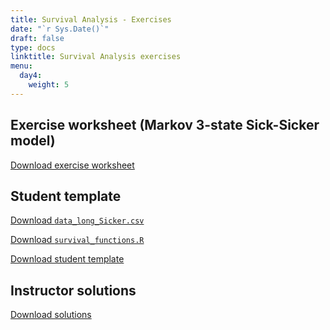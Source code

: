 ---
title: Survival Analysis - Exercises
date: "`r Sys.Date()`"
draft: false
type: docs
linktitle: Survival Analysis exercises
menu:
  day4:
    weight: 5
---

## Exercise worksheet (Markov 3-state Sick-Sicker model)

[Download exercise worksheet](../../../Course_Modularization/Survival Analysis/Survival Sick-Sicker/exercise worksheets/Markov_3_state_Survival_exercise.html)

## Student template

[Download `data_long_Sicker.csv`](../../../Course_Modularization/Survival Analysis/Survival Sick-Sicker/solutions/data_long_Sicker.csv)

[Download `survival_functions.R`](../../../Course_Modularization/Survival Analysis/Survival Sick-Sicker/solutions/survival_functions.R)

[Download student template](../../../Course_Modularization/Survival Analysis/Survival Sick-Sicker/solutions/Markov_3_state_Survival_template.Rmd)

## Instructor solutions

[Download solutions](../../../Course_Modularization/Survival Analysis/Survival Sick-Sicker/solutions/Markov_3_state_Survival_solutions.Rmd)



